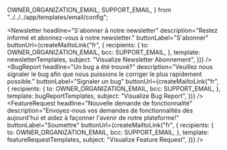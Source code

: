   OWNER_ORGANIZATION_EMAIL,
  SUPPORT_EMAIL,
} from "../../../app/templates/email/config";


<Intro
  title="Visualisez les données ouvertes de l’administration publique suisse"
  teaser="Créez et intégrez des visualisations à partir des jeux de données du service LINDAS (Linked Data)."
  buttonLabel="Créer une visualisation"
/>
<Tutorial
  headline="Visualisez des données en quelques étapes…"
  step1="Sélection du jeu de données"
  step2="Configuration"
  step3="Partage & intégration"
/>
<Examples
  headline="Tirez le meilleur de cet outil…"
  example1Headline="Créez vos propres visualisations"
  example1Description="Choisissez un type de graphique et configurez-le selon vos besoins."
  example2Headline="Exploitez les nombreuses options disponibles"
  example2Description="Grâce aux filtres et aux options d'affichage, même des problèmes complexes peuvent être visualisés."
/>
<Contribute
  headline="Voulez-vous visualiser vos propres données?"
  description="Apprenez comment intégrer vos données au service LINDAS (Linked Data)."
  buttonLabel="En savoir plus"
  buttonUrl="https://lindas.admin.ch/?lang=fr"
/>
<Newsletter
  headline="S'abonner à notre newsletter"
  description="Restez informé et abonnez-vous à notre newsletter."
  buttonLabel="S'abonner"
  buttonUrl={createMailtoLink("fr", {
    recipients: {
      to: OWNER_ORGANIZATION_EMAIL,
      bcc: SUPPORT_EMAIL,
    },
    template: newsletterTemplates,
    subject: "Visualize Newsletter Abonnement",
  })}
/>
<BugReport
  headline="Un bug a été trouvé?"
  description="Veuillez nous signaler le bug afin que nous puissions le corriger le plus rapidement possible."
  buttonLabel="Signaler un bug"
  buttonUrl={createMailtoLink("fr", {
    recipients: {
      to: OWNER_ORGANIZATION_EMAIL,
      bcc: SUPPORT_EMAIL,
    },
    template: bugReportTemplates,
    subject: "Visualize Bug Report",
  })}
/>
<FeatureRequest
  headline="Nouvelle demande de fonctionnalité"
  description="Envoyez-nous vos demandes de fonctionnalités dès aujourd'hui et aidez à façonner l'avenir de notre plateforme!"
  buttonLabel="Soumettre"
  buttonUrl={createMailtoLink("fr", {
    recipients: {
      to: OWNER_ORGANIZATION_EMAIL,
      bcc: SUPPORT_EMAIL,
    },
    template: featureRequestTemplates,
    subject: "Visualize Feature Request",
  })}
/>
